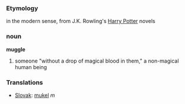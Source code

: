 === Etymology ===

in the modern sense, from J.K. Rowling's [[Harry Potter]] novels

=== noun ===

'''muggle'''

# someone "without a drop of magical blood in them," a non-magical human being

=== Translations ===
*[[Slovak]]: [[mukel]] ''m''